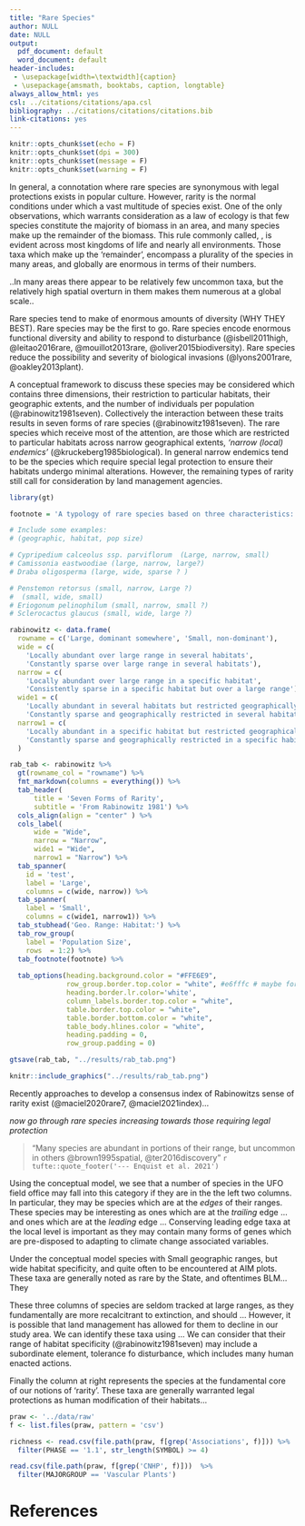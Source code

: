 ```yaml
---
title: "Rare Species"
author: NULL
date: NULL
output:
  pdf_document: default
  word_document: default
header-includes: 
 - \usepackage[width=\textwidth]{caption}
 - \usepackage{amsmath, booktabs, caption, longtable}
always_allow_html: yes
csl: ../citations/citations/apa.csl
bibliography: ../citations/citations/citations.bib
link-citations: yes
---
```


```r
knitr::opts_chunk$set(echo = F)
knitr::opts_chunk$set(dpi = 300) 
knitr::opts_chunk$set(message = F)
knitr::opts_chunk$set(warning = F)
```

In general, a connotation where rare species are synonymous with legal protections exists in popular culture. However, rarity is the normal conditions under which a vast multitude of species exist. One of the only observations, which warrants consideration as a law of ecology is that few species constitute the majority of biomass in an area, and many species make up the remainder of the biomass. This rule commonly called, , is evident across most kingdoms of life and nearly all environments. Those taxa which make up the 'remainder', encompass a plurality of the species in many areas, and globally are enormous in terms of their numbers. 

..In many areas there appear to be relatively few uncommon taxa, but the relatively high spatial overturn in them makes them numerous at a global scale..

Rare species tend to make of enormous amounts of diversity (WHY THEY BEST). Rare species may be the first to go. Rare species encode enormous functional diversity and ability to respond to disturbance (@isbell2011high, @leitao2016rare, @mouillot2013rare, @oliver2015biodiversity). Rare species reduce the possibility and severity of biological invasions (@lyons2001rare, @oakley2013plant). 

A conceptual framework to discuss these species may be considered which contains three dimensions, their restriction to particular habitats, their geographic extents, and the number of individuals per population (@rabinowitz1981seven). Collectively the interaction between these traits results in seven forms of rare species (@rabinowitz1981seven). The rare species which receive most of the attention, are those which are restricted to particular habitats across narrow geographical extents, *'narrow (local) endemics'* (@kruckeberg1985biological). In general narrow endemics tend to be the species which require special legal protection to ensure their habitats undergo minimal alterations.  However, the remaining types of rarity still call for consideration by land management agencies. 

```r
library(gt)

footnote = 'A typology of rare species based on three characteristics: geographic range, habitat specificity, and local population size.'

# Include some examples:
# (geographic, habitat, pop size)

# Cypripedium calceolus ssp. parviflorum  (Large, narrow, small)
# Camissonia eastwoodiae (large, narrow, large?)
# Draba oligosperma (large, wide, sparse ? )

# Penstemon retorsus (small, narrow, Large ?)
#  (small, wide, small)
# Eriogonum pelinophilum (small, narrow, small ?)
# Sclerocactus glaucus (small, wide, large ?)

rabinowitz <- data.frame(
  rowname = c('Large, dominant somewhere', 'Small, non-dominant'),
  wide = c(
    'Locally abundant over large range in several habitats', 
    'Constantly sparse over large range in several habitats'), 
  narrow = c(
    'Locally abundant over large range in a specific habitat',
    'Consistently sparse in a specific habitat but over a large range'),
  wide1 = c(
    'Locally abundant in several habitats but restricted geographically',
    'Constantly sparse and geographically restricted in several habitats'),
  narrow1 = c(
    'Locally abundant in a specific habitat but restricted geographically',
    'Constantly sparse and geographically restricted in a specific habitat')
  )

rab_tab <- rabinowitz %>% 
  gt(rowname_col = "rowname") %>% 
  fmt_markdown(columns = everything()) %>% 
  tab_header(
      title = 'Seven Forms of Rarity',
      subtitle = 'From Rabinowitz 1981') %>% 
  cols_align(align = "center" ) %>% 
  cols_label(
      wide = "Wide",
      narrow = "Narrow",
      wide1 = "Wide",
      narrow1 = "Narrow") %>% 
  tab_spanner(
    id = 'test',
    label = 'Large',
    columns = c(wide, narrow)) %>% 
  tab_spanner(
    label = 'Small',
    columns = c(wide1, narrow1)) %>% 
  tab_stubhead('Geo. Range: Habitat:') %>% 
  tab_row_group(
    label = 'Population Size', 
    rows  = 1:2) %>% 
  tab_footnote(footnote) %>% 
  
  tab_options(heading.background.color = "#FFE6E9",
              row_group.border.top.color = "white", #e6fffc # maybe for the remaining lines?
              heading.border.lr.color='white', 
              column_labels.border.top.color = "white",
              table.border.top.color = "white",
              table.border.bottom.color = "white",
              table_body.hlines.color = "white",
              heading.padding = 0,
              row_group.padding = 0)

gtsave(rab_tab, "../results/rab_tab.png")
```

```r
knitr::include_graphics("../results/rab_tab.png")
```


Recently approaches to develop a consensus index of Rabinowitzs sense of rarity exist (@maciel2020rare7, @maciel2021index)...

*now go through rare species increasing towards those requiring legal protection*


> "Many species are abundant in portions of their range, but uncommon in others @brown1995spatial, @ter2016discovery"
> `r tufte::quote_footer('--- Enquist et al. 2021')`

Using the conceptual model, we see that a number of species in the UFO field office may fall into this category if they are in the the left two columns. In particular, they may be species which are at the *edges* of their ranges. These species may be interesting as ones which are at the *trailing* edge  ... and ones which are at the *leading* edge ... Conserving leading edge taxa at the local level is important as they may contain many forms of genes which are pre-disposed to adapting to climate change associated variables. 

Under the conceptual model species with Small geographic ranges, but wide habitat specificity, and quite often to be encountered at AIM plots. These taxa are generally noted as rare by the State, and oftentimes BLM... They

These three columns of species are seldom tracked at large ranges, as they fundamentally are more recalcitrant to extinction, and should ...  However, it is possible that land management has allowed for them to decline in our study area. We can identify these taxa using ... We can consider that their range of habitat specificity (@rabinowitz1981seven) may include a subordinate element, tolerance fo disturbance, which includes many human enacted actions. 

Finally the column at right represents the species at the fundamental core of our notions of 'rarity'. These taxa are generally warranted legal protections as human modification of their habitats... 



```r
praw <- '../data/raw'
f <- list.files(praw, pattern = 'csv')

richness <- read.csv(file.path(praw, f[grep('Associations', f)])) %>% 
  filter(PHASE == '1.1', str_length(SYMBOL) >= 4)  
```


```r

read.csv(file.path(praw, f[grep('CNHP', f)]))  %>% 
  filter(MAJORGROUP == 'Vascular Plants')

```



# References

